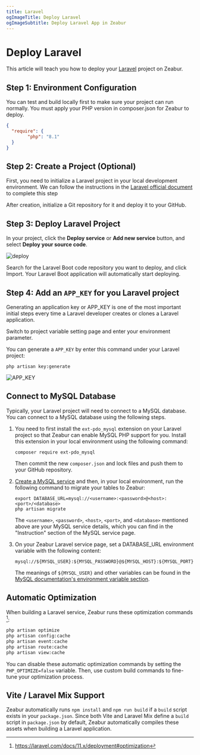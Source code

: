 ```yaml
---
title: Laravel
ogImageTitle: Deploy Laravel
ogImageSubtitle: Deploy Laravel App in Zeabur
---
```


# Deploy Laravel

This article will teach you how to deploy your [Laravel](https://laravel.com/) project on Zeabur.

## Step 1: Environment Configuration

You can test and build locally first to make sure your project can run normally. You must apply your PHP version in composer.json for Zeabur to deploy.
```json
{
  "require": {
        "php": "8.1"
  }
}
```

## Step 2: Create a Project (Optional)

First, you need to initialize a Laravel project in your local development environment. We can follow the instructions in the [Laravel official document](https://laravel.com/docs/9.x) to complete this step

After creation, initialize a Git repository for it and deploy it to your GitHub.

## Step 3: Deploy Laravel Project

In your project, click the **Deploy service** or **Add new service** button, and select **Deploy your source code**.

![deploy](/deploy/common/select-service.en-US.png)


Search for the Laravel Boot code repository you want to deploy, and click Import.
Your Laravel Boot application will automatically start deploying.

## Step 4: Add an `APP_KEY` for you Laravel project

Generating an application key or APP_KEY is one of the most important initial steps every time a Laravel developer creates or clones a Laravel application.

Switch to project variable setting page and enter your environment parameter.

You can generate a `APP_KEY` by enter this command under your Laravel project:

```shell
php artisan key:generate
```

![APP_KEY](/framework/laravel/app-key-setting.jpg)

## Connect to MySQL Database

Typically, your Laravel project will need to connect to a MySQL database.
You can connect to a MySQL database using the following steps.

1. You need to first install the `ext-pdo_mysql` extension on your Laravel project so that Zeabur can enable MySQL PHP support for you. Install this extension in your local environment using the following command:

    ```shell
    composer require ext-pdo_mysql
    ```

    Then commit the new `composer.json` and lock files and push them to your GitHub repository.

2. [Create a MySQL service](/marketplace/mysql) and then, in your local environment, run the following command to migrate your tables to Zeabur:

    ```shell
    export DATABASE_URL=mysql://<username>:<password>@<host>:<port>/<database>
    php artisan migrate
    ```

    The `<username>`, `<password>`, `<host>`, `<port>`, and `<database>` mentioned above are your MySQL service details,
    which you can find in the "Instruction" section of the MySQL service page.

3. On your Zeabur Laravel service page, set a DATABASE_URL environment variable with the following content:

    ```
    mysql://${MYSQL_USER}:${MYSQL_PASSWORD}@${MYSQL_HOST}:${MYSQL_PORT}/${MYSQL_DATABASE}
    ```

    The meanings of `${MYSQL_USER}` and other variables can be found in the [MySQL documentation's environment variable section](/marketplace/mysql#environment-variables).

## Automatic Optimization

When building a Laravel service, Zeabur runs these optimization commands [^1]:

```bash
php artisan optimize
php artisan config:cache
php artisan event:cache
php artisan route:cache
php artisan view:cache
```

You can disable these automatic optimization commands by setting the `PHP_OPTIMIZE=false` variable. Then, use custom build commands to fine-tune your optimization process.

[^1]: https://laravel.com/docs/11.x/deployment#optimization

## Vite / Laravel Mix Support

Zeabur automatically runs `npm install` and `npm run build` if a `build` script exists in your `package.json`. Since both Vite and Laravel Mix define a `build` script in `package.json` by default, Zeabur automatically compiles these assets when building a Laravel application.
